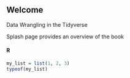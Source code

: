 ## Welcome {.unnumbered}

Data Wrangling in the Tidyverse

Splash page provides an overview of the book



#### R

```r
my_list = list(1, 2, 3)
typeof(my_list)
```
